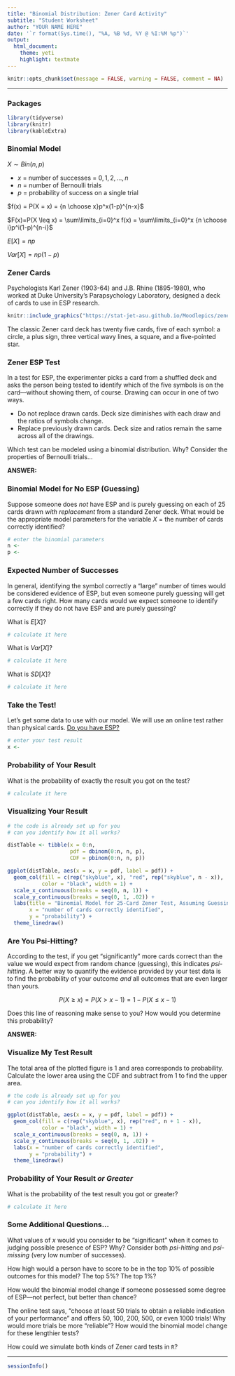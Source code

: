 ```yaml
---
title: "Binomial Distribution: Zener Card Activity"
subtitle: "Student Worksheet"
author: "YOUR NAME HERE"
date: '`r format(Sys.time(), "%A, %B %d, %Y @ %I:%M %p")`'
output: 
  html_document: 
    theme: yeti
    highlight: textmate
---
```


```r
knitr::opts_chunk$set(message = FALSE, warning = FALSE, comment = NA)
```
***

### Packages

```r
library(tidyverse)
library(knitr)
library(kableExtra)
```


### Binomial Model

$X \sim Bin(n,p)$

* $x$ = number of successes = ${0, 1, 2, ..., n}$
* $n$ = number of Bernoulli trials
* $p$ = probability of success on a single trial

$f(x) = P(X = x) = {n \choose x}p^x(1-p)^{n-x}$

$F(x)=P(X \leq x) = \sum\limits_{i=0}^x f(x) = \sum\limits_{i=0}^x {n \choose i}p^i(1-p)^{n-i}$

$E[X] = np$

$Var[X] = np(1-p)$


### Zener Cards

Psychologists Karl Zener (1903-64) and J.B. Rhine (1895-1980), who worked at Duke University's Parapsychology Laboratory, designed a deck of cards to use in ESP research.

```r
knitr::include_graphics("https://stat-jet-asu.github.io/Moodlepics/zenercards.jpg")
```

The classic Zener card deck has twenty five cards, five of each symbol: a circle, a plus sign, three vertical wavy lines, a square, and a five-pointed star. 


### Zener ESP Test

In a test for ESP, the experimenter picks a card from a shuffled deck and asks the person being tested to identify which of the five symbols is on the card---without showing them, of course. Drawing can occur in one of two ways.

* Do not replace drawn cards. Deck size diminishes with each draw and the ratios of symbols change.
* Replace previously drawn cards. Deck size and ratios remain the same across all of the drawings. 

Which test can be modeled using a binomial distribution. Why? Consider the properties of Bernoulli trials...

**ANSWER:** 


### Binomial Model for No ESP (Guessing)

Suppose someone does *not* have ESP and is purely guessing on each of 25 cards drawn *with replacement* from a standard Zener deck. What would be the appropriate model parameters for the variable $X$ = the number of cards correctly identified?

```r
# enter the binomial parameters
n <- 
p <- 
```


### Expected Number of Successes

In general, identifying the symbol correctly a "large" number of times would be considered evidence of ESP, but even someone purely guessing will get a few cards right. How many cards would we expect someone to identify correctly if they do not have ESP and are purely guessing? 

What is $E[X]$?

```r
# calculate it here
```

What is $Var[X]$?

```r
# calculate it here
```

What is $SD[X]$?

```r
# calculate it here
```


### Take the Test!

Let's get some data to use with our model. We will use an online test rather than physical cards. [Do you have ESP?](https://psychicscience.org/esp3) 

```r
# enter your test result
x <- 
```

### Probability of Your Result

What is the probability of exactly the result you got on the test?

```r
# calculate it here
```


### Visualizing Your Result

```r
# the code is already set up for you
# can you identify how it all works?

distTable <- tibble(x = 0:n, 
                    pdf = dbinom(0:n, n, p), 
                    CDF = pbinom(0:n, n, p))

ggplot(distTable, aes(x = x, y = pdf, label = pdf)) +
  geom_col(fill = c(rep("skyblue", x), "red", rep("skyblue", n - x)), 
           color = "black", width = 1) +
  scale_x_continuous(breaks = seq(0, n, 1)) +
  scale_y_continuous(breaks = seq(0, 1, .02)) +
  labs(title = "Binomial Model for 25-Card Zener Test, Assuming Guessing",
       x = "number of cards correctly identified",
       y = "probability") +
  theme_linedraw()
```


### Are You Psi-Hitting?

According to the test, if you get "significantly" more cards correct than the value we would expect from random chance (guessing), this indicates *psi-hitting*. A better way to quantify the evidence provided by your test data is to find the probability of your outcome *and* all outcomes that are even larger than yours.

$$P(X \geq x) = P(X > x - 1) = 1 - P(X \leq x - 1)$$

Does this line of reasoning make sense to you? How would you determine this probability? 

**ANSWER:**


### Visualize My Test Result

The total area of the plotted figure is 1 and area corresponds to probability. Calculate the lower area using the CDF and subtract from 1 to find the upper area.

```r
# the code is already set up for you
# can you identify how it all works?

ggplot(distTable, aes(x = x, y = pdf, label = pdf)) +
  geom_col(fill = c(rep("skyblue", x), rep("red", n + 1 - x)), 
           color = "black", width = 1) +
  scale_x_continuous(breaks = seq(0, n, 1)) +
  scale_y_continuous(breaks = seq(0, 1, .02)) +
  labs(x = "number of cards correctly identified",
       y = "probability") +
  theme_linedraw()
```


### Probability of Your Result *or Greater*

What is the probability of the test result you got or greater?

```r
# calculate it here
```


### Some Additional Questions...

What values of $x$ would you consider to be "significant" when it comes to judging possible presence of ESP? Why? Consider both *psi-hitting* and *psi-missing* (very low number of successes).

How high would a person have to score to be in the top 10% of possible outcomes for this model? The top 5%? The top 1%?

How would the binomial model change if someone possessed some degree of ESP---not perfect, but better than chance?

The online test says, "choose at least 50 trials to obtain a reliable indication of your performance" and offers 50, 100, 200, 500, or even 1000 trials! Why would more trials be more "reliable"? How would the binomial model change for these lengthier tests?

How could we simulate both kinds of Zener card tests in `R`?


***
```r
sessionInfo()
```
